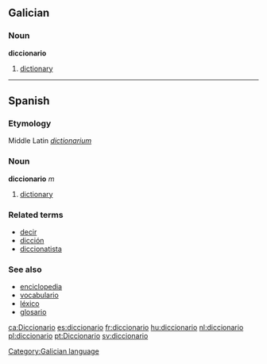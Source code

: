 ==Galician==
===Noun===
'''diccionario'''

# [[dictionary]]

----

==Spanish==
===Etymology===
Middle Latin ''[[dictionarium]]''
===Noun===
'''diccionario''' ''m''

# [[dictionary]]

===Related terms===
*[[decir]]
*[[dicción]]
*[[diccionatista]]

===See also===
*[[enciclopedia]]
*[[vocabulario]]
*[[léxico]]
*[[glosario]]

[[Category:Galician language]]

[[ca:Diccionario]]
[[es:diccionario]]
[[fr:diccionario]]
[[hu:diccionario]]
[[nl:diccionario]]
[[pl:diccionario]]
[[pt:Diccionario]]
[[sv:diccionario]]